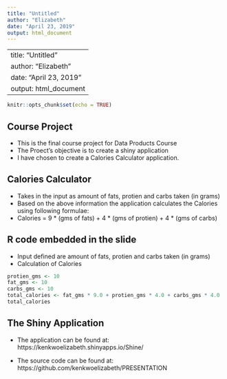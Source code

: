 ```yaml
---
title: "Untitled"
author: "Elizabeth"
date: "April 23, 2019"
output: html_document
---
```



---
title: "Untitled"
author: "Elizabeth"
date: "April 23, 2019"
output: html_document
---

```r
knitr::opts_chunk$set(echo = TRUE)
```

## Course Project

- This is the final course project for Data Products Course
- The Proect's objective is to create a shiny application
- I have chosen to create a Calories Calculator application.

## Calories Calculator

- Takes in the input as amount of fats, protien and carbs taken (in grams)
- Based on the above information the application calculates the Calories using following formulae:
- Calories = 9 * (gms of fats) + 4 * (gms of protien) + 4 * (gms of carbs)



## R code embedded in the slide

- Input defined are amount of fats, protien and carbs taken (in grams)
- Calculation of Calories

```r
protien_gms <- 10
fat_gms <- 10
carbs_gms <- 10
total_calories <- fat_gms * 9.0 + protien_gms * 4.0 + carbs_gms * 4.0
total_calories
```

## The Shiny Application
- The application can be found at:
https://kenkwoelizabeth.shinyapps.io/Shine/

- The source code can be found at:
https://github.com/kenkwoelizabeth/PRESENTATION